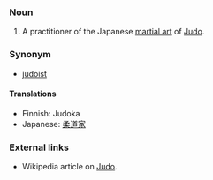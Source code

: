 ===Noun===
#A practitioner of the Japanese [[martial art]] of [[Judo]].

===Synonym===
*[[judoist]]

====Translations====

*Finnish: Judoka
*Japanese: [[柔道家]]

===External links===

* Wikipedia article on [[w:Judo|Judo]].